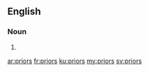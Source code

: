 ==English==

===Noun===
{{head|en|plural}}

# {{plural of|prior|lang=en|nocat=1}}

[[ar:priors]]
[[fr:priors]]
[[ku:priors]]
[[my:priors]]
[[sv:priors]]